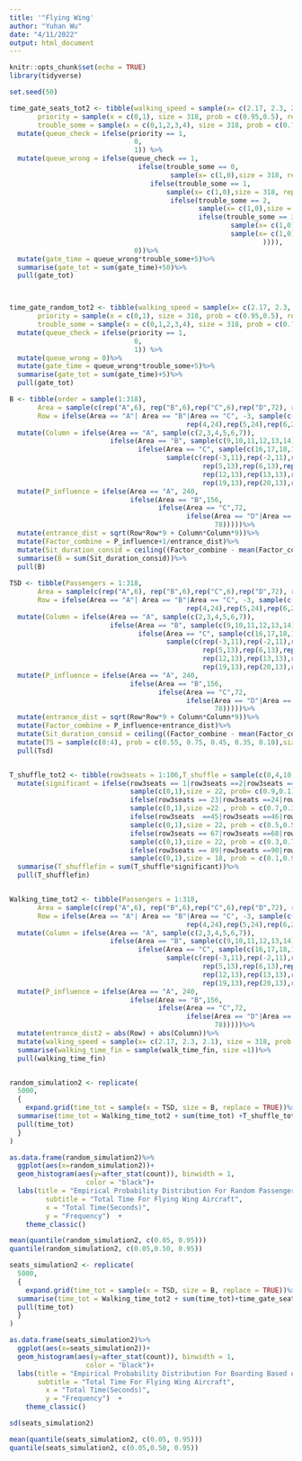```yaml
---
title: '"Flying Wing'
author: "Yuhan Wu"
date: "4/11/2022"
output: html_document
---
```


```r
knitr::opts_chunk$set(echo = TRUE)
library(tidyverse)
```

```r

set.seed(50)

time_gate_seats_tot2 <- tibble(walking_speed = sample(x= c(2.17, 2.3, 2.1), size = 318, prob = c(0.35, 0.40, 0.25), replace = TRUE),
       priority = sample(x = c(0,1), size = 318, prob = c(0.95,0.5), replace = TRUE),
       trouble_some = sample(x = c(0,1,2,3,4), size = 318, prob = c(0.70, 0.15, 0.08, 0.05, 0.02), replace = TRUE))%>%
  mutate(queue_check = ifelse(priority == 1,
                               0, 
                               1)) %>%
  mutate(queue_wrong = ifelse(queue_check == 1,
                                ifelse(trouble_some == 0,
                                        sample(x= c(1,0),size = 318, replace = TRUE, prob = c(0, 1)),
                                   ifelse(trouble_some == 1, 
                                       sample(x= c(1,0),size = 318, replace = TRUE, prob = c(0.1, 0.9)),
                                        ifelse(trouble_some == 2,
                                               sample(x= c(1,0),size = 318, replace = TRUE, prob = c(0.3, 0.7)),
                                               ifelse(trouble_some == 3,
                                                       sample(x= c(1,0),size = 318, replace = TRUE, prob =c(0.5,0.5)),
                                                       sample(x= c(1,0),size = 318, replace = TRUE, prob = c(0.7, 0.3))
                                                               )))), 
                               0))%>%
  mutate(gate_time = queue_wrong*trouble_some+5)%>%
  summarise(gate_tot = sum(gate_time)+50)%>%
  pull(gate_tot)



time_gate_random_tot2 <- tibble(walking_speed = sample(x= c(2.17, 2.3, 2.1), size = 318, prob = c(0.35, 0.40, 0.25), replace = TRUE),
       priority = sample(x = c(0,1), size = 318, prob = c(0.95,0.5), replace = TRUE),
       trouble_some = sample(x = c(0,1,2,3,4), size = 318, prob = c(0.70, 0.15, 0.08, 0.05, 0.02), replace = TRUE))%>%
  mutate(queue_check = ifelse(priority == 1,
                               0, 
                               1)) %>%
  mutate(queue_wrong = 0)%>%
  mutate(gate_time = queue_wrong*trouble_some+5)%>%
  summarise(gate_tot = sum(gate_time)+5)%>%
  pull(gate_tot)
```

```r
B <- tibble(order = sample(1:318), 
       Area = sample(c(rep("A",6), rep("B",6),rep("C",6),rep("D",72), rep("E",78), rep("F",78),rep("G",72))),
       Row = ifelse(Area == "A"| Area == "B"|Area == "C", -3, sample(c(rep(-2,18),rep(-1,18),rep(1,24),rep(2,24),rep(3,24),
                                            rep(4,24),rep(5,24),rep(6,24),rep(7,24),rep(8,24),rep(9,24),rep(10,24),rep(11,24)))))%>%
  mutate(Column = ifelse(Area == "A", sample(c(2,3,4,5,6,7)),
                         ifelse(Area == "B", sample(c(9,10,11,12,13,14)),
                                ifelse(Area == "C", sample(c(16,17,18,19,20,21)),
                                       sample(c(rep(-3,11),rep(-2,11),rep(-1,11),rep(2,13),rep(3,13),rep(4,13),
                                                rep(5,13),rep(6,13),rep(7,13),rep(9,13),rep(10,13),rep(11,13),
                                                rep(12,13),rep(13,13),rep(14,13),rep(16,13),rep(17,13),rep(18,13),
                                                rep(19,13),rep(20,13),rep(21,13),rep(23,11),rep(24,11),rep(25,11)))))))%>%
  mutate(P_influence = ifelse(Area == "A", 240,
                              ifelse(Area == "B",156,
                                     ifelse(Area == "C",72,
                                            ifelse(Area == "D"|Area == "G", 72,
                                                   78)))))%>%
  mutate(entrance_dist = sqrt(Row*Row*9 + Column*Column*9))%>%
  mutate(Factor_combine = P_influence+1/entrance_dist)%>%
  mutate(Sit_duration_consid = ceiling((Factor_combine - mean(Factor_combine))/262+1/order-1/159))%>%
  summarise(B = sum(Sit_duration_consid))%>%
  pull(B)
  
TSD <- tibble(Passengers = 1:318, 
       Area = sample(c(rep("A",6), rep("B",6),rep("C",6),rep("D",72), rep("E",78), rep("F",78),rep("G",72))),
       Row = ifelse(Area == "A"| Area == "B"|Area == "C", -3, sample(c(rep(-2,18),rep(-1,18),rep(1,24),rep(2,24),rep(3,24),
                                            rep(4,24),rep(5,24),rep(6,24),rep(7,24),rep(8,24),rep(9,24),rep(10,24),rep(11,24)))))%>%
  mutate(Column = ifelse(Area == "A", sample(c(2,3,4,5,6,7)),
                         ifelse(Area == "B", sample(c(9,10,11,12,13,14)),
                                ifelse(Area == "C", sample(c(16,17,18,19,20,21)),
                                       sample(c(rep(-3,11),rep(-2,11),rep(-1,11),rep(2,13),rep(3,13),rep(4,13),
                                                rep(5,13),rep(6,13),rep(7,13),rep(9,13),rep(10,13),rep(11,13),
                                                rep(12,13),rep(13,13),rep(14,13),rep(16,13),rep(17,13),rep(18,13),
                                                rep(19,13),rep(20,13),rep(21,13),rep(23,11),rep(24,11),rep(25,11)))))))%>%
  mutate(P_influence = ifelse(Area == "A", 240,
                              ifelse(Area == "B",156,
                                     ifelse(Area == "C",72,
                                            ifelse(Area == "D"|Area == "G", 72,
                                                   78)))))%>%
  mutate(entrance_dist = sqrt(Row*Row*9 + Column*Column*9))%>%
  mutate(Factor_combine = P_influence+entrance_dist)%>%
  mutate(Sit_duration_consid = ceiling((Factor_combine - mean(Factor_combine))/262))%>%
  mutate(TS = sample(c(0:4), prob = c(0.55, 0.75, 0.45, 0.35, 0.10),size = 318, replace = TRUE), SS = sample(c(rep(1,122),rep(2,98),rep(3,98))), Tsd = 2*(TS+SS)+10)%>%
  pull(Tsd)


T_shuffle_tot2 <- tibble(row3seats = 1:106,T_shuffle = sample(c(0,4,10,4,12,8),size = 106, prob = c(16.67,16.67,16.67,16.67,16.67,16.67),replace = TRUE))%>%
  mutate(significant = ifelse(row3seats == 1|row3seats ==2|row3seats ==3|row3seats ==4|row3seats ==5|row3seats ==6|row3seats ==7|row3seats ==8|row3seats ==9|row3seats ==10|row3seats ==11|row3seats ==12|row3seats ==13|row3seats ==14|row3seats ==15|row3seats ==16|row3seats ==17|row3seats ==18|row3seats ==19|row3seats ==20|row3seats ==21|row3seats ==22,
                              sample(c(0,1),size = 22, prob= c(0.9,0.1), replace = TRUE),
                              ifelse(row3seats == 23|row3seats ==24|row3seats ==25|row3seats ==26|row3seats ==27|row3seats ==28|row3seats ==29|row3seats ==30|row3seats ==31|row3seats ==32|row3seats ==33|row3seats ==34|row3seats ==35|row3seats ==36|row3seats ==37|row3seats ==38|row3seats ==39|row3seats ==40|row3seats ==41|row3seats ==42|row3seats ==43|row3seats ==44,
                              sample(c(0,1),size =22 , prob = c(0.7,0.3), replace = TRUE),
                              ifelse(row3seats  ==45|row3seats ==46|row3seats ==47|row3seats ==48|row3seats ==49|row3seats ==50|row3seats ==51|row3seats ==52|row3seats ==53|row3seats ==54|row3seats ==55|row3seats ==56|row3seats ==57|row3seats ==58|row3seats ==59|row3seats ==60|row3seats ==61|row3seats ==62|row3seats ==63|row3seats ==64|row3seats ==65|row3seats ==66,
                              sample(c(0,1),size = 22, prob = c(0.5,0.5), replace = TRUE),
                              ifelse(row3seats == 67|row3seats ==68|row3seats ==69|row3seats ==70|row3seats ==71|row3seats ==72|row3seats ==73|row3seats ==74|row3seats ==75|row3seats ==76|row3seats ==77|row3seats ==78|row3seats ==79|row3seats ==80|row3seats ==81|row3seats ==82|row3seats ==83|row3seats ==84|row3seats ==85|row3seats ==86|row3seats ==87|row3seats ==88,
                              sample(c(0,1),size = 22, prob = c(0.3,0.7), replace = TRUE),
                              ifelse(row3seats == 89|row3seats ==90|row3seats ==91|row3seats ==92|row3seats ==93|row3seats ==94|row3seats ==95|row3seats ==96|row3seats ==97|row3seats ==98|row3seats ==99|row3seats ==100|row3seats ==101|row3seats ==102|row3seats ==103|row3seats ==104|row3seats ==105|row3seats ==106,
                              sample(c(0,1),size = 18, prob = c(0.1,0.9), replace = TRUE),NA))))))%>%
  summarise(T_shufflefin = sum(T_shuffle*significant))%>%
  pull(T_shufflefin)


Walking_time_tot2 <- tibble(Passengers = 1:318, 
       Area = sample(c(rep("A",6), rep("B",6),rep("C",6),rep("D",72), rep("E",78), rep("F",78),rep("G",72))),
       Row = ifelse(Area == "A"| Area == "B"|Area == "C", -3, sample(c(rep(-2,18),rep(-1,18),rep(1,24),rep(2,24),rep(3,24),
                                            rep(4,24),rep(5,24),rep(6,24),rep(7,24),rep(8,24),rep(9,24),rep(10,24),rep(11,24)))))%>%
  mutate(Column = ifelse(Area == "A", sample(c(2,3,4,5,6,7)),
                         ifelse(Area == "B", sample(c(9,10,11,12,13,14)),
                                ifelse(Area == "C", sample(c(16,17,18,19,20,21)),
                                       sample(c(rep(-3,11),rep(-2,11),rep(-1,11),rep(2,13),rep(3,13),rep(4,13),
                                                rep(5,13),rep(6,13),rep(7,13),rep(9,13),rep(10,13),rep(11,13),
                                                rep(12,13),rep(13,13),rep(14,13),rep(16,13),rep(17,13),rep(18,13),
                                                rep(19,13),rep(20,13),rep(21,13),rep(23,11),rep(24,11),rep(25,11)))))))%>%
  mutate(P_influence = ifelse(Area == "A", 240,
                              ifelse(Area == "B",156,
                                     ifelse(Area == "C",72,
                                            ifelse(Area == "D"|Area == "G", 72,
                                                   78)))))%>%
  mutate(entrance_dist2 = abs(Row) + abs(Column))%>%
  mutate(walking_speed = sample(x= c(2.17, 2.3, 2.1), size = 318, prob = c(0.35, 0.40, 0.25),replace = TRUE), walk_time1 = (entrance_dist2/walking_speed)/3, walk_time_fin = sum(walk_time1))%>%
  summarise(walking_time_fin = sample(walk_time_fin, size =1))%>%
  pull(walking_time_fin)



```


```r
random_simulation2 <- replicate(
  5000,
  {
    expand.grid(time_tot = sample(x = TSD, size = B, replace = TRUE))%>%
  summarise(time_tot = Walking_time_tot2 + sum(time_tot) +T_shuffle_tot2+ time_gate_random_tot2)%>%
  pull(time_tot)
  }
)

as.data.frame(random_simulation2)%>%
  ggplot(aes(x=random_simulation2))+
  geom_histogram(aes(y=after_stat(count)), binwidth = 1, 
                   color = "black")+
  labs(title = "Empirical Probability Distribution For Random Passenger Placement",
         subtitle = "Total Time For Flying Wing Aircraft",
         x = "Total Time(Seconds)",
         y = "Frequency")  +
    theme_classic()

```

```r
mean(quantile(random_simulation2, c(0.05, 0.95)))
quantile(random_simulation2, c(0.05,0.50, 0.95))
```

```r
seats_simulation2 <- replicate(
  5000,
  {
    expand.grid(time_tot = sample(x = TSD, size = B, replace = TRUE))%>%
  summarise(time_tot = Walking_time_tot2 + sum(time_tot)+time_gate_seats_tot2)%>%
  pull(time_tot)
  }
)

as.data.frame(seats_simulation2)%>%
  ggplot(aes(x=seats_simulation2))+
  geom_histogram(aes(y=after_stat(count)), binwidth = 1, 
                   color = "black")+
  labs(title = "Empirical Probability Distribution For Boarding Based on Seats",
       subtitle = "Total Time For Flying Wing Aircraft",
         x = "Total Time(Seconds)",
         y = "Frequency")  +
    theme_classic()

sd(seats_simulation2)

```

```r
mean(quantile(seats_simulation2, c(0.05, 0.95)))
quantile(seats_simulation2, c(0.05,0.50, 0.95))
```

